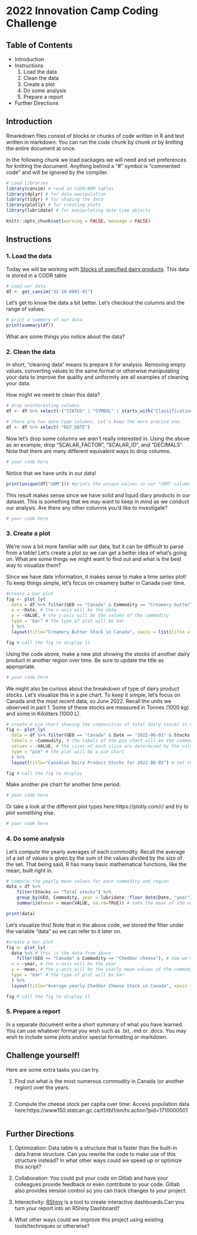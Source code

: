 # 2022 Innovation Camp Coding Challenge

## Table of Contents
- Introduction
- Instructions
    1. Load the data
    2. Clean the data
    3. Create a plot
    4. Do some analysis
    5. Prepare a report
- Further Directions

## Introduction

Rmarkdown files consist of blocks or chunks of code written in R and text written in markdown. You can run the code chunk by chunk or by knitting the entire document at once.

In the following chunk we load packages we will need and set preferences for knitting the document. Anything behind a "#" symbol is "commented code" and will be ignored by the compiler.
```r
# Load libraries
library(cansim) # read in CODR/NDM tables
library(dplyr) # for data manipulation
library(tidyr) # for shaping the data
library(plotly) # for creating plots
library(lubridate) # for manipulating date-time objects

knitr::opts_chunk$set(warning = FALSE, message = FALSE) 
```

## Instructions

### 1. Load the data
Today we will be working with [Stocks of specified dairy products](https://www150.statcan.gc.ca/t1/tbl1/en/tv.action?pid=3210000101#tables). This data is stored in a CODR table
```r
# Load our data 
df <- get_cansim("32-10-0001-01")

```

Let's get to know the data a bit better. Let's checkout the columns and the range of values.
```r
# print a summary of our data
print(summary(df))

```

What are some things you notice about the data?

### 2. Clean the data
In short, "cleaning data" means to prepare it for analysis. Removing empty values, converting values to the same format or otherwise manipulating your data to improve the quality and uniformity are all examples of cleaning your data.

How might we need to clean this data?

```r
# drop uninteresting columns
df <- df %>% select(-("STATUS" | "SYMBOL" | starts_with("Classification")))

# there are two date type columns. Let's keep the more precise one.
df <- df %>% select(-"REF_DATE")

```

Now let's drop some columns we aren't really interested in. Using the above as an example, drop "SCALAR_FACTOR", "SCALAR_ID", and "DECIMALS". Note that there are many different equivalent ways to drop columns.

```r
# your code here

```

Notice that we have units in our data!
```r

print(unique(df["UOM"])) #prints the unique values in our "UOM" column

```
This result makes sense since we have solid and liquid diary products in our dataset. This is something that we may want to keep in mind as we conduct our analysis. Are there any other columns you'd like to investigate?
```r

# your code here

```

### 3. Create a plot
We're now a bit more familiar with our data, but it can be difficult to parse from a table! Let's create a plot so we can get a better idea of what's going on. What are some things we might want to find out and what is the best way to visualize them?

Since we have date information, it makes sense to make a time series plot! To keep things simple, let's focus on creamery butter in Canada over time.

```r

#create a bar plot
fig <- plot_ly(
  data = df %>% filter(GEO == "Canada" & Commodity == "Creamery butter" & Stocks == "Total stocks"), # filtering for Canada, Creamery butter and total stock values only
  x = ~Date, # the x-axis will be the date
  y = ~VALUE, # the y-axis will be the values of the commodity
  type = "bar" # the type of plot will be bar
  ) %>%
  layout(title="Creamery Butter Stock in Canada", xaxis = list(title = "Date"), yaxis = list(title = "Value")) # set the title for the graph and axes.

fig # call the fig to display it

```

Using the code above, make a new plot showing the stocks of another dairy product in another region over time. Be sure to update the title as appropriate.

```r
# your code here

```

We might also be curious about the breakdown of type of dairy product stocks. Let's visualize this in a pie chart. To keep it simple, let's focus on Canada and the most recent data, so June 2022. Recall the units we observed in part 1. Some of these stocks are measured in Tonnes (1000 kg) and some in Kiloliters (1000 L).
```r
# create a pie chart showing the composition of total dairy stocks in Canada in June 2022
fig <- plot_ly(
  data = df %>% filter(GEO == "Canada" & Date == "2022-06-01" & Stocks == "Total stocks"), # filter for Canada, total stocks and June 2022 only
  labels = ~Commodity, # the labels of the pie chart will be the commodities
  values = ~VALUE, # the sizes of each slice are determined by the values of commodities
  type = "pie" # the plot will be a pie chart
  ) %>%
  layout(title="Canadian Dairy Product Stocks for 2022-06-01") # set the chart name

fig # call the fig to display

```

Make another pie chart for another time period.
```r
# your code here

```

Or take a look at the different plot types here:https://plotly.com/r/ and try to plot something else.
```r
# your code here

```
### 4. Do some analysis
Let's compute the yearly averages of each commodity. Recall the average of a set of values is given by the sum of the values divided by the size of the set. That being said, R has many basic mathematical functions, like the mean, built right in.

```r
# compute the yearly mean values for each commodity and region
data = df %>% 
    filter(Stocks == "Total stocks") %>%
    group_by(GEO, Commodity, year = lubridate::floor_date(Date, "year")) %>% # group the df by region and Commodity for each year
    summarize(mean = mean(VALUE, na.rm=TRUE)) # take the mean of the values in each group we made above

print(data)

```
Let's visualize this! Note that in the above code, we stored the filter under the variable "data" so we can refer to it later on.

```r

#create a bar plot
fig <- plot_ly(
  data %>% # this is the data from above
    filter(GEO == "Canada" & Commodity == "Cheddar cheese"), # now we've added a filter to Canada and Cheddar cheese only. 
  x = ~year, # the x-axis will be the year
  y = ~mean, # the y-axis will be the yearly mean values of the commodity
  type = "bar" # the type of plot will be bar
  ) %>%
  layout(title="Average yearly Cheddar Cheese Stock in Canada", xaxis = list(title = "Year"), yaxis = list(title = "mean value")) # set the title for the graph and axes.

fig # call the fig to display it

```


### 5. Prepare a report

In a separate document write a short summary of what you have learned. You can use whatever format you wish such as .txt, .md or .docs. You may wish to include some plots and/or special formatting or markdown.


## Challenge yourself!
Here are some extra tasks you can try.

1. Find out what is the most numerous commodity in Canada (or another region) over the years.

```r


```
2. Compute the cheese stock per capita over time:
Access population data here:https://www150.statcan.gc.ca/t1/tbl1/en/tv.action?pid=1710000501

```r


```



## Further Directions

1. Optimization:
Data.table is a structure that is faster than the built-in data.frame structure. Can you rewrite the code to make use of this structure instead? In what other ways could we speed up or optimize this script?

2. Collaboration:
You could put your code on Gitlab and have your colleagues provide feedback or even contribute to your code. Gitlab also provides version control so you can track changes to your project.

3. Interactivity:
[RShiny](https://shiny.rstudio.com/) is a tool to create interactive dashboards.Can you turn your report into an RShiny Dashboard?

4. What other ways could we improve this project using existing tools/techniques or otherwise?


